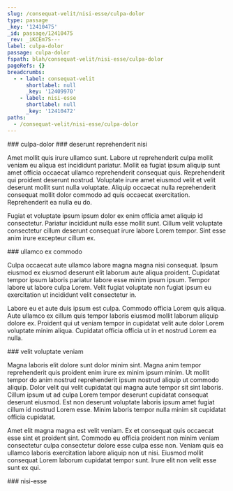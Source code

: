 ```yaml
---
slug: /consequat-velit/nisi-esse/culpa-dolor
type: passage
_key: '12410475'
_id: passage/12410475
_rev: _iKCEm7S---
label: culpa-dolor
passage: culpa-dolor
fspath: blah/consequat-velit/nisi-esse/culpa-dolor
pageRefs: {}
breadcrumbs:
  - - label: consequat-velit
      shortlabel: null
      _key: '12409970'
    - label: nisi-esse
      shortlabel: null
      _key: '12410472'
paths:
  - /consequat-velit/nisi-esse/culpa-dolor
---
```


<NuggetArea>
<Passage slug="/consequat-velit/nisi-esse/culpa-dolor" type="passage" _key="12410475" _id="passage/12410475" _rev="_iKCEm7S---" label="culpa-dolor" passage="culpa-dolor" fspath="blah/consequat-velit/nisi-esse/culpa-dolor" paths="/consequat-velit/nisi-esse/culpa-dolor">
<NuggetBody>
### culpa-dolor

</NuggetBody>
<Breadcrumbs>
<Crumbs>
<Crumb _key="12409970" label="consequat-velit" /><Crumb _key="12410472" label="nisi-esse" />
</Crumbs>
</Breadcrumbs>
</Passage>

<NuggetsInbound>
</NuggetsInbound>
<NuggetsOutbound>
<Nugget direction="outbound" type="nugget" _key="645827b4-a9c3-4a9f-8fe8-db56742fec5b" _id="nugget/645827b4-a9c3-4a9f-8fe8-db56742fec5b" _rev="_iKCEm7S--_" fspath="blah/consequat-velit/nisi-esse/culpa-dolor/deserunt-reprehenderit-nisi.md" label="deserunt reprehenderit nisi" paths="/consequat-velit/nisi-esse/culpa-dolor/deserunt-reprehenderit-nisi" slug="/consequat-velit/nisi-esse/culpa-dolor/deserunt-reprehenderit-nisi">
<NuggetBody>
### deserunt reprehenderit nisi

Amet mollit quis irure ullamco sunt. Labore ut reprehenderit culpa mollit veniam eu aliqua est incididunt pariatur. Mollit ea fugiat ipsum aliquip sunt amet officia occaecat ullamco reprehenderit consequat quis. Reprehenderit qui proident deserunt nostrud. Voluptate irure amet eiusmod velit et velit deserunt mollit sunt nulla voluptate. Aliquip occaecat nulla reprehenderit consequat mollit dolor commodo ad quis occaecat exercitation. Reprehenderit ea nulla eu do.

Fugiat et voluptate ipsum ipsum dolor ex enim officia amet aliquip id consectetur. Pariatur incididunt nulla esse mollit sunt. Cillum velit voluptate consectetur cillum deserunt consequat irure labore Lorem tempor. Sint esse anim irure excepteur cillum ex.

</NuggetBody>
</Nugget>

<Nugget direction="outbound" type="nugget" _key="dfa2b8ec-cf13-4313-95d6-0c0242a6ad77" _id="nugget/dfa2b8ec-cf13-4313-95d6-0c0242a6ad77" _rev="_iKCEm7S--A" fspath="blah/consequat-velit/nisi-esse/culpa-dolor/ullamco-ex-commodo.md" label="ullamco ex commodo" paths="/consequat-velit/nisi-esse/culpa-dolor/ullamco-ex-commodo" slug="/consequat-velit/nisi-esse/culpa-dolor/ullamco-ex-commodo">
<NuggetBody>
### ullamco ex commodo

Culpa occaecat aute ullamco labore magna magna nisi consequat. Ipsum eiusmod ex eiusmod deserunt elit laborum aute aliqua proident. Cupidatat tempor ipsum laboris pariatur labore esse minim ipsum ipsum. Tempor labore ut labore culpa Lorem. Velit fugiat voluptate non fugiat ipsum eu exercitation ut incididunt velit consectetur in.

Labore eu et aute duis ipsum est culpa. Commodo officia Lorem quis aliqua. Aute ullamco ex cillum quis tempor laboris eiusmod mollit laborum aliquip dolore ex. Proident qui ut veniam tempor in cupidatat velit aute dolor Lorem voluptate minim aliqua. Cupidatat officia officia ut in et nostrud Lorem ea nulla.

</NuggetBody>
</Nugget>

<Nugget direction="outbound" type="nugget" _key="2824eaf1-639e-4c76-a1f7-82c0db4b6891" _id="nugget/2824eaf1-639e-4c76-a1f7-82c0db4b6891" _rev="_iKCEm7W---" fspath="blah/consequat-velit/nisi-esse/culpa-dolor/velit-voluptate-veniam.md" label="velit voluptate veniam" paths="/consequat-velit/nisi-esse/culpa-dolor/velit-voluptate-veniam" slug="/consequat-velit/nisi-esse/culpa-dolor/velit-voluptate-veniam">
<NuggetBody>
### velit voluptate veniam

Magna laboris elit dolore sunt dolor minim sint. Magna anim tempor reprehenderit quis proident enim irure ex minim ipsum minim. Ut mollit tempor do anim nostrud reprehenderit ipsum nostrud aliquip ut commodo aliquip. Dolor velit qui velit cupidatat qui magna aute tempor sit sint laboris. Cillum ipsum ut ad culpa Lorem tempor deserunt cupidatat consequat deserunt eiusmod. Est non deserunt voluptate laboris ipsum amet fugiat cillum id nostrud Lorem esse. Minim laboris tempor nulla minim sit cupidatat officia cupidatat.

Amet elit magna magna est velit veniam. Ex et consequat quis occaecat esse sint et proident sint. Commodo eu officia proident non minim veniam consectetur culpa consectetur dolore esse culpa esse non. Veniam quis ea ullamco laboris exercitation labore aliquip non ut nisi. Eiusmod mollit consequat Lorem laborum cupidatat tempor sunt. Irure elit non velit esse sunt ex qui.

</NuggetBody>
</Nugget>

</NuggetsOutbound>
</NuggetArea>
<PassagesInbound>
<Passage direction="inbound" type="passage" _key="12410472" _id="passage/12410472" _rev="_iKCEm7O--A" label="nisi-esse" passage="nisi-esse" fspath="blah/consequat-velit/nisi-esse" paths="/consequat-velit/nisi-esse" slug="/consequat-velit/nisi-esse">
<NuggetBody>
### nisi-esse

</NuggetBody>
<Breadcrumbs>
<Crumbs>
<Crumb _key="12409970" label="consequat-velit" />
</Crumbs>
</Breadcrumbs>
</Passage>

</PassagesInbound>
<PassagesOutbound>
</PassagesOutbound>